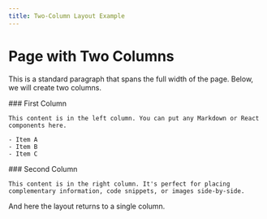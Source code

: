 ```yaml
---
title: Two-Column Layout Example
---
```


# Page with Two Columns

This is a standard paragraph that spans the full width of the page. Below, we will create two columns.

<div className="row">
  <div className="col col--4">
    ### First Column

    This content is in the left column. You can put any Markdown or React components here.

    - Item A
    - Item B
    - Item C

  </div>
  <div className="col col--8">
    ### Second Column

    This content is in the right column. It's perfect for placing complementary information, code snippets, or images side-by-side.

    
  </div>
</div>

And here the layout returns to a single column.